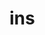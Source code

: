 # ins


<ul className="grid grid-cols-1 md:grid-cols-2 lg:grid-cols-3 xl:grid-cols-4 gap-4 -ml-6">
<ReferenceCard
    title="Act"
    description="Get insider activity. [Source: Business Insider]"
    url="/sdk/reference/stocks/ins/act"
    chevron={false}
/>
<ReferenceCard
    title="Blcp"
    description="Get latest CEO/CFO purchases > 25k"
    url="/sdk/reference/stocks/ins/blcp"
    chevron={false}
/>
<ReferenceCard
    title="Blcs"
    description="Get latest CEO/CFO sales > 100k"
    url="/sdk/reference/stocks/ins/blcs"
    chevron={false}
/>
<ReferenceCard
    title="Blip"
    description="Get latest insider purchases > 25k"
    url="/sdk/reference/stocks/ins/blip"
    chevron={false}
/>
<ReferenceCard
    title="Blis"
    description="Get latest insider sales > 100k"
    url="/sdk/reference/stocks/ins/blis"
    chevron={false}
/>
<ReferenceCard
    title="Blop"
    description="Get latest officer purchases > 25k"
    url="/sdk/reference/stocks/ins/blop"
    chevron={false}
/>
<ReferenceCard
    title="Blos"
    description="Get latest officer sales > 100k"
    url="/sdk/reference/stocks/ins/blos"
    chevron={false}
/>
<ReferenceCard
    title="Filter"
    description="GEt insider trades based on preset filter"
    url="/sdk/reference/stocks/ins/filter"
    chevron={false}
/>
<ReferenceCard
    title="Lcb"
    description="Get latest cluster buys"
    url="/sdk/reference/stocks/ins/lcb"
    chevron={false}
/>
<ReferenceCard
    title="Lins"
    description="Get last insider activity for a given stock ticker. [Source: Finviz]"
    url="/sdk/reference/stocks/ins/lins"
    chevron={false}
/>
<ReferenceCard
    title="Lip"
    description="Get latest insider purchases"
    url="/sdk/reference/stocks/ins/lip"
    chevron={false}
/>
<ReferenceCard
    title="Lis"
    description="Get latest insider sales"
    url="/sdk/reference/stocks/ins/lis"
    chevron={false}
/>
<ReferenceCard
    title="Lit"
    description="Get latest insider trades"
    url="/sdk/reference/stocks/ins/lit"
    chevron={false}
/>
<ReferenceCard
    title="Lpsb"
    description="Get latest penny stock buys"
    url="/sdk/reference/stocks/ins/lpsb"
    chevron={false}
/>
<ReferenceCard
    title="Print Insider Data"
    description="Print insider data"
    url="/sdk/reference/stocks/ins/print_insider_data"
    chevron={false}
/>
<ReferenceCard
    title="Stats"
    description="Get OpenInsider stats for ticker"
    url="/sdk/reference/stocks/ins/stats"
    chevron={false}
/>
</ul>
